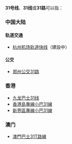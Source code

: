 {{线路名消歧义}}
'''31号线'''、'''31线'''或'''31路'''可以指：
===中国大陆===
====轨道交通====
* [[杭州机场轨道快线|杭州机场轨道快线]]（建設中）
====公交====
* [[郑州公交31路|郑州公交31路]]
===香港===
* [[九龙巴士31线|九龙巴士31线]]
* [[香港島專線小巴31線|香港島專線小巴31線]]
* [[新界區專線小巴31線|新界區專線小巴31線]]
=== 澳门 ===
* [[澳門巴士31T路線|澳門巴士31T路線]]


{{disambig|cat=四字路线名消歧义}}